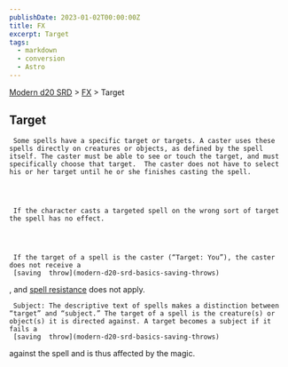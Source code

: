 ```yaml
---
publishDate: 2023-01-02T00:00:00Z
title: FX
excerpt: Target
tags:
  - markdown
  - conversion
  - Astro
---
```


[Modern d20 SRD](/#modernD20) > [FX](modern-d20-srd-fx-index) > Target

## Target




     Some spells have a specific target or targets. A caster uses these spells directly on creatures or objects, as defined by the spell itself. The caster must be able to see or touch the target, and must specifically choose that target.  The caster does not have to select his or her target until he or she finishes casting the spell.




     If the character casts a targeted spell on the wrong sort of target the spell has no effect.




     If the target of a spell is the caster (“Target: You”), the caster does not receive a
     [saving  throw](modern-d20-srd-basics-saving-throws)
, and
[spell resistance](modern-d20-srd-special-abilities-spell-resistance)
does not apply.

     Subject: The descriptive text of spells makes a distinction between “target” and “subject.” The target of a spell is the creature(s) or object(s) it is directed against. A target becomes a subject if it fails a
     [saving  throw](modern-d20-srd-basics-saving-throws)
against the spell and is thus affected by the magic.

